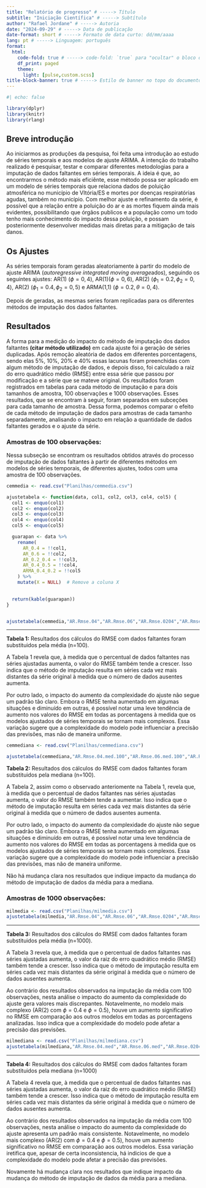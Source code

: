 ```yaml
---
title: "Relatório de progresso" # -----> Título
subtitle: "Iniciação Científica" # -----> Subtítulo
author: "Rafael Jordane" # -----> Autoria
date: "2024-09-29" # -----> Data de publicação
date-format: short # -----> Formato de data curto: dd/mm/aaaa
lang: pt # -----> Linguagem: português
format: 
  html:  
    code-fold: true # -----> code-fold: `true` para "ocultar" o bloco de códigos
    df_print: paged
    theme: 
      light: [pulse,custom.scss]
title-block-banner: true # -----> Estilo de banner no topo do documento
---
```


```r
#| echo: false

library(dplyr)
library(knitr)
library(rlang)
```

## Breve introdução

Ao iniciarmos as produções da pesquisa, foi feita uma introdução ao estudo de séries temporais e aos modelos de ajuste ARIMA. A intenção do trabalho realizado é pesquisar, testar e comparar diferentes metodologias para a imputação de dados faltantes em séries temporais. A ideia é que, ao encontrarmos o método mais eficiênte, esse método possa ser aplicado em um modelo de séries temporais que relaciona dados de poluição atmosférica no município de VItória/ES e mortes por doenças respiratórias agudas, também no município. Com melhor ajuste e refinamento da série, é possível que a relação entre a poluição do ar e as mortes fiquem ainda mais evidentes, possibilitando que órgãos publicos e a população como um todo tenho mais conhecimento do impacto dessa poluição, e possam posteriormente desenvolver medidas mais diretas para a mitigação de tais danos.

## Os Ajustes

As séries temporais foram geradas aleatoriamente à partir do modelo de ajuste ARIMA (*autoregressive integrated moving average*ados), seguindo os seguintes ajustes: AR(1) $(\phi=0,4)$, AR(1)$(\phi=0,6)$, AR(2) $(\phi_1=0.2, \phi_2=0,4)$, AR(2) $(\phi_1=0.4, \phi_2=0,5)$ e ARMA(1,1) $(\phi=0.2, \theta=0,4)$.

Depois de geradas, as mesmas series foram replicadas para os diferentes métodos de imputação dos dados faltantes.

## Resultados

A forma para a medição do impacto do método de imputação dos dados faltantes **(citar método utilizado)** em cada ajuste foi a geração de séries duplicadas. Após remoção aleatória de dados em diferentes porcentagens, sendo elas 5%, 10%, 20% e 40% essas lacunas foram preenchidas com algum método de imputação de dados, e depois disso, foi calculado a raiz do erro quadrático médio (RMSE) entre essa série que passou por modificação e a série que se mateve original. Os resultados foram registrados em tabelas para cada método de imputação e para dois tamanhos de amostra, 100 observações e 1000 observações. Esses resultados, que se encontram à seguir, foram separados em subceções para cada tamanho de amostra. Dessa forma, podemos comparar o efeito de cada método de imputação de dados para amostras de cada tamanho separadamente, analisando o impacto em relação a quantidade de dados faltantes gerados e o ajuste da série.

### Amostras de 100 observações:

Nessa subseção se encontram os resultados obtidos através do processo de imputação de dados faltantes à partir de diferentes métodos em modelos de séries temporais, de diferentes ajustes, todos com uma amostra de 100 observações.

```r
cemmedia <- read.csv("Planilhas/cemmedia.csv") 

ajustetabela <- function(data, col1, col2, col3, col4, col5) {
  col1 <- enquo(col1)
  col2 <- enquo(col2)
  col3 <- enquo(col3)
  col4 <- enquo(col4)
  col5 <- enquo(col5)

  guarapan <- data %>%
    rename(
      AR_0.4 = !!col1,
      AR_0.6 = !!col2,
      AR_0.2_0.4 = !!col3,
      AR_0.4_0.5 = !!col4,
      ARMA_0.4_0.2 = !!col5
    ) %>%
    mutate(X = NULL)  # Remove a coluna X
  

  return(kable(guarapan))
}


ajustetabela(cemmedia,"AR.Rmse.04","AR.Rmse.06","AR.Rmse.0204","AR.Rmse.0405","ARMA.Rmse.0402")

```

------------------------------------------------------------------------

**Tabela 1:** Resultados dos cálculos do RMSE com dados faltantes foram substituidos pela média (n=100).

A Tabela 1 revela que, à medida que o percentual de dados faltantes nas séries ajustadas aumenta, o valor do RMSE também tende a crescer. Isso indica que o método de imputação resulta em séries cada vez mais distantes da série original à medida que o número de dados ausentes aumenta.

Por outro lado, o impacto do aumento da complexidade do ajuste não segue um padrão tão claro. Embora o RMSE tenha aumentado em algumas situações e diminuído em outras, é possível notar uma leve tendência de aumento nos valores do RMSE em todas as porcentagens à medida que os modelos ajustados de séries temporais se tornam mais complexos. Essa variação sugere que a complexidade do modelo pode influenciar a precisão das previsões, mas não de maneira uniforme.

```r
cemmediana <- read.csv("Planilhas/cemmediana.csv") 

ajustetabela(cemmediana,"AR.Rmse.04.med.100","AR.Rmse.06.med.100","AR.Rmse.0204.med.100","AR.Rmse.0405.med.100","ARMA.Rmse.0402.med.100")
```

**Tabela 2:** Resultados dos cálculos do RMSE com dados faltantes foram substituidos pela mediana (n=100).

A Tabela 2, assim como o observado anteriomente na Tabela 1, revela que, à medida que o percentual de dados faltantes nas séries ajustadas aumenta, o valor do RMSE também tende a aumentar. Isso indica que o método de imputação resulta em séries cada vez mais distantes da série original à medida que o número de dados ausentes aumenta.

Por outro lado, o impacto do aumento da complexidade do ajuste não segue um padrão tão claro. Embora o RMSE tenha aumentado em algumas situações e diminuído em outras, é possível notar uma leve tendência de aumento nos valores do RMSE em todas as porcentagens à medida que os modelos ajustados de séries temporais se tornam mais complexos. Essa variação sugere que a complexidade do modelo pode influenciar a precisão das previsões, mas não de maneira uniforme.

Não há mudança clara nos resultados que indique impacto da mudança do método de imputação de dados da média para a mediana.

### Amostras de 1000 observações:

```r
milmedia <- read.csv("Planilhas/milmedia.csv")
ajustetabela(milmedia,"AR.Rmse.04","AR.Rmse.06","AR.Rmse.0204","AR.Rmse.0405","ARMA.Rmse.0402")

```

------------------------------------------------------------------------

**Tabela 3:** Resultados dos cálculos do RMSE com dados faltantes foram substituidos pela média (n=1000).

A Tabela 3 revela que, à medida que o percentual de dados faltantes nas séries ajustadas aumenta, o valor da raiz do erro quadrático médio (RMSE) também tende a crescer. Isso indica que o método de imputação resulta em séries cada vez mais distantes da série original à medida que o número de dados ausentes aumenta.

Ao contrário dos resultados observados na imputação da média com 100 observações, nesta análise o impacto do aumento da complexidade do ajuste gera valores mais discrepantes. Notavelmente, no modelo mais complexo (AR(2) com $\phi=0.4$ e $\phi=0.5$), houve um aumento significativo no RMSE em comparação aos outros modelos em todas as porcentagens analizadas. Isso indica que a complexidade do modelo pode afetar a precisão das previsões.

```r
milmediana <- read.csv("Planilhas/milmediana.csv")
ajustetabela(milmediana,"AR.Rmse.04.med","AR.Rmse.06.med","AR.Rmse.0204.med","AR.Rmse.0405.med","ARMA.Rmse.0402.med")
```

------------------------------------------------------------------------

**Tabela 4:** Resultados dos cálculos do RMSE com dados faltantes foram substituidos pela mediana (n=1000)

A Tabela 4 revela que, à medida que o percentual de dados faltantes nas séries ajustadas aumenta, o valor da raiz do erro quadrático médio (RMSE) também tende a crescer. Isso indica que o método de imputação resulta em séries cada vez mais distantes da série original à medida que o número de dados ausentes aumenta.

Ao contrário dos resultados observados na imputação da média com 100 observações, nesta análise o impacto do aumento da complexidade do ajuste apresenta um padrão mais consistente. Notavelmente, no modelo mais complexo (AR(2) com $\phi=0.4$ e $\phi=0.5$), houve um aumento significativo no RMSE em comparação aos outros modelos. Essa variação iretifica que, apesar de certa inconsistencia, há indicios de que a complexidade do modelo pode afetar a precisão das previsões.

Novamente há mudança clara nos resultados que indique impacto da mudança do método de imputação de dados da média para a mediana.
